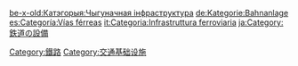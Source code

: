 {{Commonscat|Rail transport infrastructure}}

[[Category:鐵路|Category:鐵路]]
[[Category:交通基础设施|Category:交通基础设施]]

[[be-x-old:Катэгорыя:Чыгуначная_інфраструктура|be-x-old:Катэгорыя:Чыгуначная інфраструктура]]
[[de:Kategorie:Bahnanlage|de:Kategorie:Bahnanlage]]
[[es:Categoría:Vías_férreas|es:Categoría:Vías férreas]]
[[it:Categoria:Infrastruttura_ferroviaria|it:Categoria:Infrastruttura ferroviaria]]
[[ja:Category:鉄道の設備|ja:Category:鉄道の設備]]